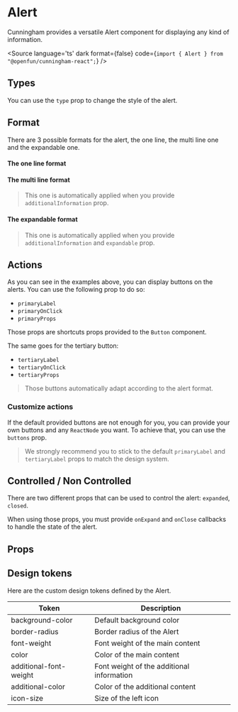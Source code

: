 
<Meta of={Stories}/>

# Alert

Cunningham provides a versatile Alert component for displaying any kind of information.

<Canvas of={Stories.All}/>

<Source
  language='ts'
  dark
  format={false}
  code={`import { Alert } from "@openfun/cunningham-react";`}
/>

## Types

You can use the `type` prop to change the style of the alert.

<Canvas of={Stories.Info}/>
<Canvas of={Stories.Success}/>
<Canvas of={Stories.Warning}/>
<Canvas of={Stories.Error}/>
<Canvas of={Stories.Neutral}/>

## Format

There are 3 possible formats for the alert, the one line, the multi line one and the expandable one.


#### The one line format

<Canvas of={Stories.Info}/>

#### The multi line format

> This one is automatically applied when you provide `additionalInformation` prop.

<Canvas of={Stories.InfoAdditionalInformation}/>

#### The expandable format

> This one is automatically applied when you provide `additionalInformation` and `expandable` prop.

<Canvas of={Stories.InfoExpandable}/>

## Actions

As you can see in the examples above, you can display buttons on the alerts. You can use the following prop to do so:

- `primaryLabel`
- `primaryOnClick`
- `primaryProps`

Those props are shortcuts props provided to the `Button` component.

<Canvas of={Stories.Info}/>

The same goes for the tertiary button:

- `tertiaryLabel`
- `tertiaryOnClick`
- `tertiaryProps`

<Canvas of={Stories.InfoWithTertiary}/>

> Those buttons automatically adapt according to the alert format.

### Customize actions

If the default provided buttons are not enough for you, you can provide your own buttons and any `ReactNode` you want.
To achieve that, you can use the `buttons` prop.

> We strongly recommend you to stick to the default `primaryLabel` and `tertiaryLabel` props to match the design system.

<Canvas of={Stories.CustomButtons}/>

## Controlled / Non Controlled

There are two different props that can be used to control the alert: `expanded`, `closed`.

When using those props, you must provide `onExpand` and `onClose` callbacks to handle the state of the alert.

<Canvas of={Stories.Controlled}/>
<Canvas of={Stories.ExpandableControlled}/>

## Props

<ArgTypes of={Alert} />



## Design tokens

Here are the custom design tokens defined by the Alert.

| Token        	| Description                 	|
|---------------	|-----------------------------	|
| background-color 	| Default background color 	|
| border-radius 	| Border radius of the Alert 	|
| font-weight 	| Font weight of the main content 	|
| color 	| Color of the main content	|
| additional-font-weight 	| Font weight of the additional information	|
| additional-color 	| Color of the additional content	|
| icon-size 	| Size of the left icon	|
